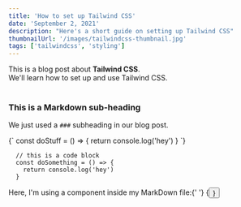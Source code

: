 ```yaml
---
title: 'How to set up Tailwind CSS'
date: 'September 2, 2021'
description: "Here's a short guide on setting up Tailwind CSS"
thumbnailUrl: '/images/tailwindcss-thumbnail.jpg'
tags: ['tailwindcss', 'styling']
---
```


<div>
   This is a blog post about <strong>Tailwind CSS</strong>. <br />
   We'll learn how to set up and use Tailwind CSS.
</div>

<br />

### This is a Markdown sub-heading

We just used a `###` subheading in our blog post.

<SyntaxHighlighter language='javascript'>
   {`
    const doStuff = () => {
      return console.log('hey')
    }
  `}
</SyntaxHighlighter>

```
  // this is a code block
  const doSomething = () => {
    return console.log('hey')
  }
```

<div>
   Here, I'm using a component inside my MarkDown file:{' '}
   {<Button text={'Click me'} />}
</div>
